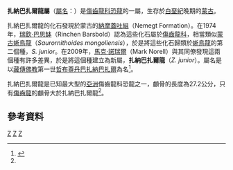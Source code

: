 {{Automatic Taxobox
| taxon = Zanabazar
| fossil_range = [[白堊紀|白堊紀]]晚期, {{fossil_range|70}}
| image = Zanabazar.jpg
| image_width = 260px
| image_caption = 扎納巴扎爾龍的復原圖
| authority = [[馬克·諾瑞爾|Norell]] ''et al.'', 2009
| type_species = '''小扎納巴扎爾龍<br>''Zanabazar junior'''''
| type_species_authority = （[[瑞欽·巴思缽|Barsbold]], 1974）
}}

'''扎納巴扎爾龍屬'''（[[學名|屬名]]：{{lang|la|''Zanabazar''}}）是[[傷齒龍科|傷齒龍科]][[恐龍|恐龍]]的一屬，生存於[[白堊紀|白堊紀]]晚期的[[蒙古|蒙古]]。

扎納巴扎爾龍的化石發現於蒙古的[[納摩蓋吐組|納摩蓋吐組]]（Nemegt Formation）。在1974年，[[瑞欽·巴思缽|瑞欽·巴思缽]]（Rinchen Barsbold）認為這些化石屬於[[傷齒龍科|傷齒龍科]]，相當類似[[蜥鳥龍|蒙古蜥鳥龍]]（''Saurornithoides mongoliensis''），於是將這些化石歸類於[[蜥鳥龍|蜥鳥龍]]的第二個種，''S. junior''。在2009年，[[馬克·諾瑞爾|馬克·諾瑞爾]]（Mark Norell）與其同僚發現這兩個種有許多差異，於是將這個種建立為新屬，'''扎納巴扎爾龍'''（''Z. junior''）。屬名是以[[藏傳佛教|藏傳佛教]]第一世[[哲布尊丹巴|哲布尊丹巴]][[扎納巴扎爾|扎納巴扎爾]]為名<ref name=Zanabazar>{{Cite journal |first=M.A. |last=Norell |coauthors=Makovicky, P.J., Bever, G.S., Balanoff, A.M., Clark, J.M., Barsbold, R. and Rowe, T. |title=A Review of the Mongolian Cretaceous Dinosaur ''Saurornithoides'' (Troodontidae: Theropoda) |journal=American Museum Novitates |volume=3654 |pages=63 |year=2009}}</ref>。

扎納巴扎爾龍是已知最大型的[[亞洲|亞洲]]傷齒龍科恐龍之一，顱骨的長度為27.2公分，只有[[傷齒龍|傷齒龍]]的顱骨大於扎納巴扎爾龍<ref name=Zanabazar/>。

==參考資料==
{{reflist}}
{{手盜龍類|D.}}
{{Taxonbar|from=Q593763}}

[[Category:上白堊紀恐龍|Z]]
[[Category:亞洲恐龍|Z]]
[[Category:傷齒龍科|Z]]


{{Dinosaur-stub}}